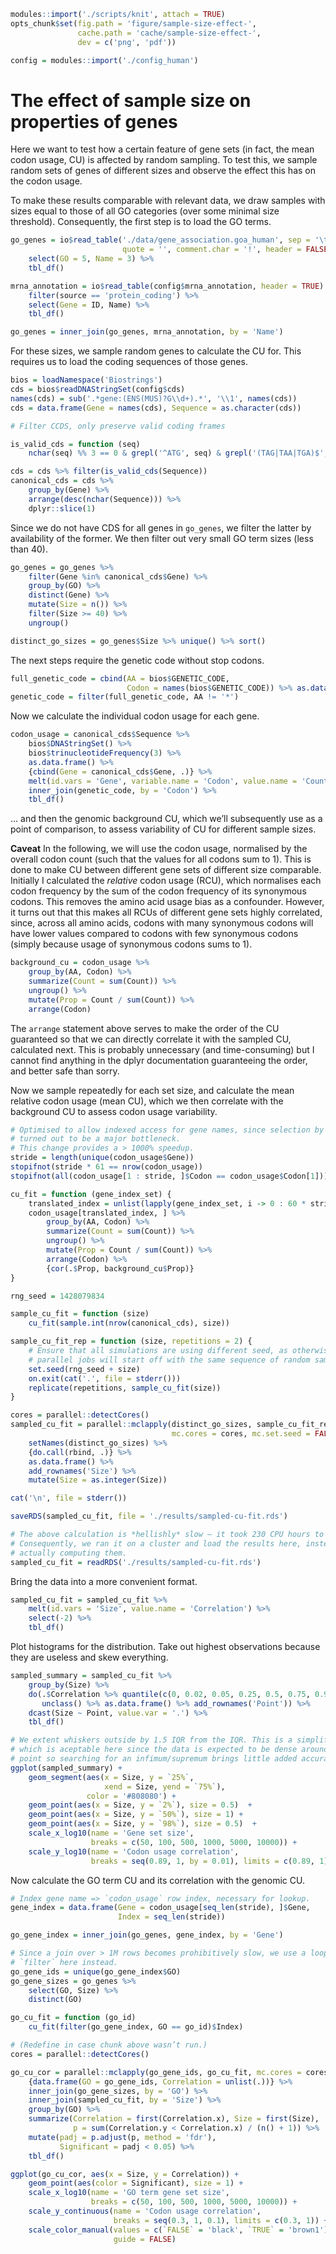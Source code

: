 ```r
modules::import('./scripts/knit', attach = TRUE)
opts_chunk$set(fig.path = 'figure/sample-size-effect-',
               cache.path = 'cache/sample-size-effect-',
               dev = c('png', 'pdf'))

config = modules::import('./config_human')
```

# The effect of sample size on properties of genes

Here we want to test how a certain feature of gene sets (in fact, the mean
codon usage, CU) is affected by random sampling. To test this, we sample
random sets of genes of different sizes and observe the effect this has on the
codon usage.

To make these results comparable with relevant data, we draw samples with
sizes equal to those of all GO categories (over some minimal size threshold).
Consequently, the first step is to load the GO terms.

```r
go_genes = io$read_table('./data/gene_association.goa_human', sep = '\t',
                         quote = '', comment.char = '!', header = FALSE) %>%
    select(GO = 5, Name = 3) %>%
    tbl_df()

mrna_annotation = io$read_table(config$mrna_annotation, header = TRUE) %>%
    filter(source == 'protein_coding') %>%
    select(Gene = ID, Name) %>%
    tbl_df()

go_genes = inner_join(go_genes, mrna_annotation, by = 'Name')
```

For these sizes, we sample random genes to calculate the CU for. This requires
us to load the coding sequences of those genes.

```r
bios = loadNamespace('Biostrings')
cds = bios$readDNAStringSet(config$cds)
names(cds) = sub('.*gene:(ENS(MUS)?G\\d+).*', '\\1', names(cds))
cds = data.frame(Gene = names(cds), Sequence = as.character(cds))

# Filter CCDS, only preserve valid coding frames

is_valid_cds = function (seq)
    nchar(seq) %% 3 == 0 & grepl('^ATG', seq) & grepl('(TAG|TAA|TGA)$', seq)

cds = cds %>% filter(is_valid_cds(Sequence))
canonical_cds = cds %>%
    group_by(Gene) %>%
    arrange(desc(nchar(Sequence))) %>%
    dplyr::slice(1)
```

Since we do not have CDS for all genes in `go_genes`, we filter the latter by
availability of the former. We then filter out very small GO term sizes (less
than 40).

```r
go_genes = go_genes %>%
    filter(Gene %in% canonical_cds$Gene) %>%
    group_by(GO) %>%
    distinct(Gene) %>%
    mutate(Size = n()) %>%
    filter(Size >= 40) %>%
    ungroup()

distinct_go_sizes = go_genes$Size %>% unique() %>% sort()
```

The next steps require the genetic code without stop codons.

```r
full_genetic_code = cbind(AA = bios$GENETIC_CODE,
                          Codon = names(bios$GENETIC_CODE)) %>% as.data.frame()
genetic_code = filter(full_genetic_code, AA != '*')
```

Now we calculate the individual codon usage for each gene.

```r
codon_usage = canonical_cds$Sequence %>%
    bios$DNAStringSet() %>%
    bios$trinucleotideFrequency(3) %>%
    as.data.frame() %>%
    {cbind(Gene = canonical_cds$Gene, .)} %>%
    melt(id.vars = 'Gene', variable.name = 'Codon', value.name = 'Count') %>%
    inner_join(genetic_code, by = 'Codon') %>%
    tbl_df()
```

… and then the genomic background CU, which we’ll subsequently use as a point
of comparison, to assess variability of CU for different sample sizes.

**Caveat** In the following, we will use the codon usage, normalised by the
overall codon count (such that the values for all codons sum to 1). This is
done to make CU between different gene sets of different size comparable.
Initially I calculated the *relative* codon usage (RCU), which normalises each
codon frequency by the sum of the codon frequency of its synonymous codons. This
removes the amino acid usage bias as a confounder. However, it turns out that
this makes all RCUs of different gene sets highly correlated, since, across all
amino acids, codons with many synonymous codons will have lower values compared
to codons with few synonymous codons (simply because usage of synonymous codons
sums to 1).

```r
background_cu = codon_usage %>%
    group_by(AA, Codon) %>%
    summarize(Count = sum(Count)) %>%
    ungroup() %>%
    mutate(Prop = Count / sum(Count)) %>%
    arrange(Codon)
```

The `arrange` statement above serves to make the order of the CU guaranteed so
that we can directly correlate it with the sampled CU, calculated next. This
is probably unnecessary (and time-consuming) but I cannot find anything in the
dplyr documentation guaranteeing the order, and better safe than sorry.

Now we sample repeatedly for each set size, and calculate the mean relative
codon usage (mean CU), which we then correlate with the background CU to
assess codon usage variability.

```r
# Optimised to allow indexed access for gene names, since selection by gene name
# turned out to be a major bottleneck.
# This change provides a > 1000% speedup.
stride = length(unique(codon_usage$Gene))
stopifnot(stride * 61 == nrow(codon_usage))
stopifnot(all(codon_usage[1 : stride, ]$Codon == codon_usage$Codon[1]))

cu_fit = function (gene_index_set) {
    translated_index = unlist(lapply(gene_index_set, i -> 0 : 60 * stride + i))
    codon_usage[translated_index, ] %>%
        group_by(AA, Codon) %>%
        summarize(Count = sum(Count)) %>%
        ungroup() %>%
        mutate(Prop = Count / sum(Count)) %>%
        arrange(Codon) %>%
        {cor(.$Prop, background_cu$Prop)}
}
```

```r
rng_seed = 1428079834

sample_cu_fit = function (size)
    cu_fit(sample.int(nrow(canonical_cds), size))

sample_cu_fit_rep = function (size, repetitions = 2) {
    # Ensure that all simulations are using different seed, as otherwise the
    # parallel jobs will start off with the same sequence of random samples.
    set.seed(rng_seed + size)
    on.exit(cat('.', file = stderr()))
    replicate(repetitions, sample_cu_fit(size))
}

cores = parallel::detectCores()
sampled_cu_fit = parallel::mclapply(distinct_go_sizes, sample_cu_fit_rep,
                                    mc.cores = cores, mc.set.seed = FALSE) %>%
    setNames(distinct_go_sizes) %>%
    {do.call(rbind, .)} %>%
    as.data.frame() %>%
    add_rownames('Size') %>%
    mutate(Size = as.integer(Size))

cat('\n', file = stderr())
```

```r
saveRDS(sampled_cu_fit, file = './results/sampled-cu-fit.rds')
```

```r
# The above calculation is *hellishly* slow – it took 230 CPU hours to complete.
# Consequently, we ran it on a cluster and load the results here, instead of
# actually computing them.
sampled_cu_fit = readRDS('./results/sampled-cu-fit.rds')
```

Bring the data into a more convenient format.

```r
sampled_cu_fit = sampled_cu_fit %>%
    melt(id.vars = 'Size', value.name = 'Correlation') %>%
    select(-2) %>%
    tbl_df()
```

Plot histograms for the distribution. Take out highest observations because they
are useless and skew everything.

```r
sampled_summary = sampled_cu_fit %>%
    group_by(Size) %>%
    do(.$Correlation %>% quantile(c(0, 0.02, 0.05, 0.25, 0.5, 0.75, 0.98, 1)) %>%
       unclass() %>% as.data.frame() %>% add_rownames('Point')) %>%
    dcast(Size ~ Point, value.var = '.') %>%
    tbl_df()

# We extent whiskers outside by 1.5 IQR from the IQR. This is a simplification
# which is aceptable here since the data is expected to be dense around that
# point so searching for an infimum/supremum brings little added accuracy.
ggplot(sampled_summary) +
    geom_segment(aes(x = Size, y = `25%`,
                     xend = Size, yend = `75%`),
                 color = '#808080') +
    geom_point(aes(x = Size, y = `2%`), size = 0.5)  +
    geom_point(aes(x = Size, y = `50%`), size = 1) +
    geom_point(aes(x = Size, y = `98%`), size = 0.5)  +
    scale_x_log10(name = 'Gene set size',
                  breaks = c(50, 100, 500, 1000, 5000, 10000)) +
    scale_y_log10(name = 'Codon usage correlation',
                  breaks = seq(0.89, 1, by = 0.01), limits = c(0.89, 1))
```

Now calculate the GO term CU and its correlation with the genomic CU.

```r
# Index gene name => `codon_usage` row index, necessary for lookup.
gene_index = data.frame(Gene = codon_usage[seq_len(stride), ]$Gene,
                        Index = seq_len(stride))

go_gene_index = inner_join(go_genes, gene_index, by = 'Gene')

# Since a join over > 1M rows becomes prohibitively slow, we use a loop +
# `filter` here instead.
go_gene_ids = unique(go_gene_index$GO)
go_gene_sizes = go_genes %>%
    select(GO, Size) %>%
    distinct(GO)

go_cu_fit = function (go_id)
    cu_fit(filter(go_gene_index, GO == go_id)$Index)

# (Redefine in case chunk above wasn’t run.)
cores = parallel::detectCores()

go_cu_cor = parallel::mclapply(go_gene_ids, go_cu_fit, mc.cores = cores) %>%
    {data.frame(GO = go_gene_ids, Correlation = unlist(.))} %>%
    inner_join(go_gene_sizes, by = 'GO') %>%
    inner_join(sampled_cu_fit, by = 'Size') %>%
    group_by(GO) %>%
    summarize(Correlation = first(Correlation.x), Size = first(Size),
              p = sum(Correlation.y < Correlation.x) / (n() + 1)) %>%
    mutate(padj = p.adjust(p, method = 'fdr'),
           Significant = padj < 0.05) %>%
    tbl_df()
```

```r
ggplot(go_cu_cor, aes(x = Size, y = Correlation)) +
    geom_point(aes(color = Significant), size = 1) +
    scale_x_log10(name = 'GO term gene set size',
                  breaks = c(50, 100, 500, 1000, 5000, 10000)) +
    scale_y_continuous(name = 'Codon usage correlation',
                       breaks = seq(0.3, 1, 0.1), limits = c(0.3, 1)) +
    scale_color_manual(values = c(`FALSE` = 'black', `TRUE` = 'brown1'),
                       guide = FALSE)
```
